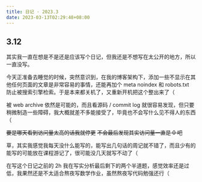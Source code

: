 ```yaml
---
title: 日记 · 2023.3
date: 2023-03-13T02:29:48+08:00
---
```


## 3.12

其实我一直在想是不是还是应该写个日记，但我还是不想写在太公开的地方，所以一直没写。

今天正准备去睡觉的时候，突然意识到，在我的博客架构下，添加一些不显示在其他任何页面的文章是非常容易的事情，还能再加个 meta noindex 和 robots.txt 防止被搜索引擎检索。于是本来都关机了，又重新开机把这个整出来了（

被 web archive 依然是可能的，而且看源码 / commit log 就很容易发现，但只要稍微制造一些障碍，我大概就差不多能接受了，毕竟也不会写什么见不得人的东西（

~~要是哪天看到访问量太高的话我就停更~~ ~~不会最后发现其实访问量一直是 0 吧~~

草，其实我感觉我每天没什么能写的，能写出几句话的周记就不错了，而且少有的能写的可能放在课程游记了，很可能没几天就写不动了（

在写这个日记之前的 2h 我在写实分析最后剩下的两个半道题，感觉效率还是过低，我果然还是不太适合熬夜写数学作业，虽然熬夜写代码勉强还行（
